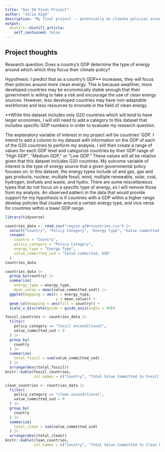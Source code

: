 ```yaml
---
title: "Gov 50 Final Project"
author: "Julia High"
description: "My final project -- potentially on climate policies around the world!"
output:
  distill::distill_article:
    self_contained: false
---
```




## Project thoughts
Research question: Does a country's GDP determine the type of energy around which which they focus their climate policy?

Hypothesis: I predict that as a country's GDP** increases, they will focus their policies around more clean energy. This is because wealthier, more developed countries may be economically stable enough that their government is willing to take a risk and encourage the use of clean energy sources. However, less developed countries may have non-adaptable workforces and less resources to innovate in the field of clean energy. 

**While this dataset includes only G20 countries which will tend to have larger economies, I will still need to add a category to this dataset that includes specific GDP numbers in order to evaluate my research question. 

The explanatory variable of interest in my project will be countries' GDP. I intend to add a column to my dataset with information on the GDP of each of the G20 countries to perform my analysis. I will then create a range of values for each GDP level and categorize countries by their GDP range of "High GDP", "Medium GDP," or "Low GDP." These values will all be relative given that this dataset includes G20 countries. My outcome variable of interest is the type of energy source that a given governmental policy focuses on. In this dataset, the energy types include oil and gas, gas and gas products, nuclear, multiple fossil, wind, multiple renewable, solar, coal, hydrogen, biofuels and waste, and hydro. There are some miscellaneous types that do not focus on a specific type of energy, so I will remove those from my analysis. An observed pattern in the data that would provide support for my hypothesis is if countries with a GDP within a higher range develop policies that cluster around a certain energy type, and vice versa for countries within a lower GDP range. 


```r
library(tidyverse)
```

```r
countries_data <- read_csv("region-g20+countries.csv") |>
  select("Country", "Policy Category", "Energy Type", "Value committed, USD") |>
  rename(
    country = "Country",
    policy_category = "Policy Category",
    energy_type = "Energy Type",
    value_committed_usd = "Value committed, USD"
  )
countries_data
```

```r
countries_data |>
  group_by(country) |>
  summarize(
    energy_type = energy_type,
    mean_value = mean(value_committed_usd)) |>
  ggplot(mapping = aes(x = energy_type,
                       y = mean_value)) +
  geom_col(mapping = aes(fill = country)) +
  scale_x_discrete(guide = guide_axis(angle = 90))
```


```r
fossil_countries <- countries_data |>
  filter(
    policy_category == "fossil unconditional",
    value_committed_usd > 0
  ) |>
  group_by(
    country
  ) |>
  summarize(
    total_fossil = sum(value_committed_usd)
  ) |>
  arrange(desc(total_fossil))
knitr::kable(fossil_countries,
             col.names = c("Country", "Total Value Committed to Fossil Fuel Policies"))
```

```r
clean_countries <- countries_data |>
  filter(
    policy_category == "clean unconditional",
    value_committed_usd > 0
  ) |>
  group_by(
    country
  ) |>
  summarize(
    total_clean = sum(value_committed_usd)
  ) |>
  arrange(desc(total_clean))
knitr::kable(clean_countries,
             col.names = c("Country", "Total Value Committed to Clean Fuel Policies"))
```




